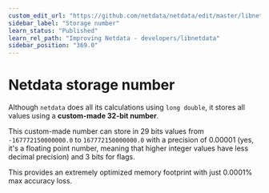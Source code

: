 ```yaml
---
custom_edit_url: "https://github.com/netdata/netdata/edit/master/libnetdata/storage_number/README.md"
sidebar_label: "Storage number"
learn_status: "Published"
learn_rel_path: "Improving Netdata - developers/libnetdata"
sidebar_position: "369.0"
---
```



# Netdata storage number

Although `netdata` does all its calculations using `long double`, it stores all values using
a **custom-made 32-bit number**.

This custom-made number can store in 29 bits values from `-167772150000000.0` to  `167772150000000.0`
with a precision of 0.00001 (yes, it's a floating point number, meaning that higher integer values
have less decimal precision) and 3 bits for flags.

This provides an extremely optimized memory footprint with just 0.0001% max accuracy loss.



